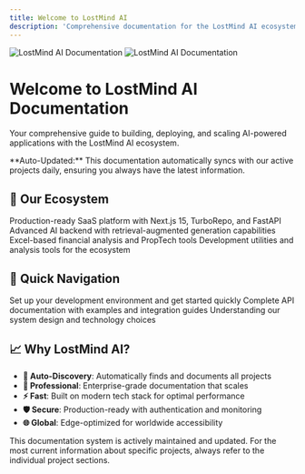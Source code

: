 ```yaml
---
title: Welcome to LostMind AI
description: 'Comprehensive documentation for the LostMind AI ecosystem'
---
```


<img
  className="block dark:hidden"
  src="/images/hero-light.svg"
  alt="LostMind AI Documentation"
/>
<img
  className="hidden dark:block"
  src="/images/hero-dark.svg"
  alt="LostMind AI Documentation"
/>

# Welcome to LostMind AI Documentation

Your comprehensive guide to building, deploying, and scaling AI-powered applications with the LostMind AI ecosystem.

<Info>
**Auto-Updated:** This documentation automatically syncs with our active projects daily, ensuring you always have the latest information.
</Info>

## 🚀 Our Ecosystem

<CardGroup cols="2">
  <Card
    title="🏢 Main Platform"
    icon="rocket"
    href="/projects/lostmindai-turborepo/introduction"
  >
    Production-ready SaaS platform with Next.js 15, TurboRepo, and FastAPI
  </Card>
  <Card
    title="🧠 RAG Backend"
    icon="brain"
    href="/projects/back-end-architecture-for-turborepo-with-rag-embeddings/introduction"
  >
    Advanced AI backend with retrieval-augmented generation capabilities
  </Card>
  <Card
    title="📊 Finance Tools"
    icon="chart-line"
    href="/projects/xlsm-core-app/introduction"
  >
    Excel-based financial analysis and PropTech tools
  </Card>
  <Card
    title="🛠️ Dev Tools"
    icon="tools"
    href="/projects"
  >
    Development utilities and analysis tools for the ecosystem
  </Card>
</CardGroup>

## 🎯 Quick Navigation

<CardGroup cols="3">
  <Card
    title="Getting Started"
    icon="play"
    href="/quickstart"
  >
    Set up your development environment and get started quickly
  </Card>
  <Card
    title="API Reference"
    icon="code"
    href="/api-reference/introduction"
  >
    Complete API documentation with examples and integration guides
  </Card>
  <Card
    title="Architecture"
    icon="sitemap"
    href="/essentials/markdown"
  >
    Understanding our system design and technology choices
  </Card>
</CardGroup>

## 📈 Why LostMind AI?

- **🔄 Auto-Discovery**: Automatically finds and documents all projects
- **🎨 Professional**: Enterprise-grade documentation that scales
- **⚡ Fast**: Built on modern tech stack for optimal performance  
- **🛡️ Secure**: Production-ready with authentication and monitoring
- **🌐 Global**: Edge-optimized for worldwide accessibility

<Warning>
This documentation system is actively maintained and updated. For the most current information about specific projects, always refer to the individual project sections.
</Warning>